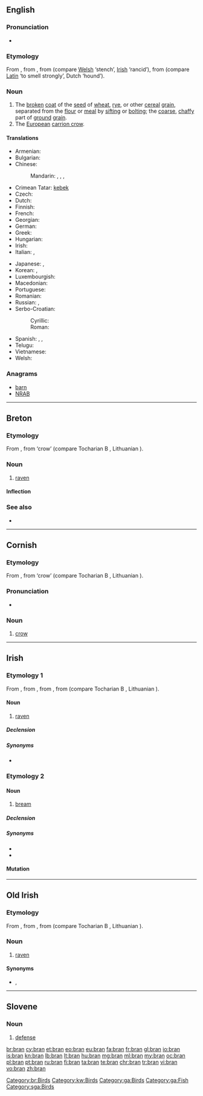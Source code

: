 {{also|brân}}
==English==
{{wikipedia|lang=en}}

===Pronunciation===
* {{rhymes|æn}}

===Etymology===
From {{etyl|xno|en}} {{term|bren|bren, bran|bran, filth|lang=fro}}, from {{etyl|cel-gau|en}} {{term|brennos||rotten|lang=cel-gau}}, from {{etyl|cel-pro|en}} {{term/t|cel-pro|*bragnos}} (compare [[Welsh]] {{term|braen|lang=cy}} ‘stench’, [[Irish]] {{term|bréan|lang=ga}} ‘rancid’), from {{etyl|ine-pro|en}} {{term/t|ine-pro|*bʰreh₁g-}} (compare [[Latin]] {{term|fragrare|fragrāre|lang=la}} ‘to smell strongly’, Dutch {{term|brak|lang=nl}} ‘hound’).

===Noun===
{{en-noun|s|-}}

# The [[broken]] [[coat]] of the [[seed]] of [[wheat]], [[rye]], or other [[cereal]] [[grain]], separated from the [[flour]] or [[meal]] by [[sift]]ing or [[bolt]]ing; the [[coarse]], [[chaffy]] part of [[ground]] [[grain]].
# The [[European]] [[carrion crow]].

====Translations====
{{trans-top|outside layer of a grain}}
* Armenian: {{t-|hy|թեփ|tr=t’ep’}}
* Bulgarian: {{t+|bg|трици|p|tr=tríci}}
* Chinese:
*: Mandarin: {{t|cmn|麩皮|sc=Hani}}, {{t|cmn|麸皮|tr=fūpí|sc=Hani}}, {{t|cmn|麩|sc=Hani}}, {{t|cmn|麸|tr=fū|sc=Hani}}
* Crimean Tatar: [[kebek]]
* Czech: {{t-|cs|otruby|f-p}}
* Dutch: {{t+|nl|zemel|m}}
* Finnish: {{t+|fi|lese}}
* French: {{t+|fr|son|m}}
* Georgian: {{t-|ka|ქატო|tr=kʻato|sc=Geor}}
* German: {{t+|de|Kleie|f}}
* Greek: {{t+|el|πίτουρο|n}}
* Hungarian: {{t+|hu|korpa}}
* Irish: {{t-|ga|bran|m}}
* Italian: {{t+|it|crusca|f}}, {{t-|it|semola|f}}
{{trans-mid}}
* Japanese: {{t+|ja|ふすま|tr=fusuma|sc=Jpan}} {{qualifier|wheat bran}}, {{t-|ja|ぬか|tr=nuka|sc=Jpan}} {{qualifier|rice bran}}
* Korean: {{t+|ko|겨|tr=gyeo}}, {{t+|ko|기울|tr=giul}}
* Luxembourgish: {{t+|lb|Krësch|m}}
* Macedonian: {{t-|mk|трица|f|tr=tríca}}
* Portuguese: {{t+|pt|farelo|m}}
* Romanian: {{t-|ro|tărâțe|f-p}}
* Russian: {{t+|ru|отруби|f-p|tr=ótrubi}}, {{t-|ru|высевки|f-p|tr=výsevki}}
* Serbo-Croatian:
*: Cyrillic: {{t-|sh|мекинје|p}}
*: Roman: {{t-|sh|mekinje|p}}
* Spanish: {{t+|es|salvado|m}}, {{t+|es|acemite}} {{qualifier|archaic}}, {{t-|es|afrecho|m}}
* Telugu: {{t+|te|తవుడు|tr=tavuDu}}
* Vietnamese: {{t+|vi|cám}}
* Welsh: {{t-|cy|eisin|p}}
{{trans-bottom}}

===Anagrams===
* [[barn#English|barn]]
* [[NRAB#English|NRAB]]

----

==Breton==

===Etymology===
From {{etyl|cel-pro|br}} {{term/t|cel-pro|*brano}}, from {{etyl|ine-pro|br}} {{term/t|ine-pro|*u̯er-}} ‘crow’ (compare Tocharian B {{term|wrauña|lang=txb}}, Lithuanian {{term|varna|várna|lang=lt}}).

===Noun===
{{head|br|noun|g=m}}

# [[raven]]

====Inflection====
{{br-noun-mutation|b|ran|rini|g=m}}

===See also===
* {{l/br|frav}}

[[Category:br:Birds]]

----

==Cornish==

===Etymology===
From {{etyl|cel-pro|kw}} {{term/t|cel-pro|*brano}}, from {{etyl|ine-pro|kw}} {{term/t|ine-pro|*u̯er-}} ‘crow’ (compare Tocharian B {{term|wrauña|lang=txb}}, Lithuanian {{term|varna|várna|lang=lt}}).

===Pronunciation===
* {{IPA|[bɹæːn]|lang=kw}}

===Noun===
{{kw-noun|m|brini|briny}}

# [[crow]]

[[Category:kw:Birds]]

----

==Irish==

===Etymology 1===
From {{etyl|sga|ga}} {{term|bran|lang=sga}}, from {{etyl|pgl|ga}} {{term|ᚁᚏᚐᚅᚐ|tr={{smallcaps|brana}}|lang=pgl}}, from {{etyl|cel-pro|ga}} {{term/t|cel-pro|*branos}}, from {{etyl|ine-pro|ga}} {{term/t|ine-pro|*wer-||crow}} (compare Tocharian B {{term|wrauña|lang=txb}}, Lithuanian {{term|varna|várna|lang=lt}}).

====Noun====
{{ga-noun|brain|brain|g=m}}

# {{context|literary|lang=ga}} [[raven]]

=====Declension=====
{{ga-decl-m1|b|ran|rain}}

=====Synonyms=====
* {{l/ga|fiach}}

===Etymology 2===

====Noun====
{{ga-noun|brain|brain|g=m}}

# [[bream]]

=====Declension=====
{{ga-decl-m1|b|ran|rain}}

=====Synonyms=====
* {{l/ga|bréan}}
* {{l/ga|deargán}}

====Mutation====
{{ga mut cons|b|ran}}

[[Category:ga:Birds]]
[[Category:ga:Fish]]

----

==Old Irish==

===Etymology===
From {{etyl|pgl|sga}} {{term|ᚁᚏᚐᚅᚐ|tr={{smallcaps|brana}}|lang=pgl}}, from {{etyl|cel-pro|sga}} {{term/t|cel-pro|*branos||raven}}, from {{etyl|ine-pro|sga}} {{term/t|ine-pro|*wer-||crow}} (compare Tocharian B {{term|wrauña|lang=txb}}, Lithuanian {{term|varna|várna|lang=lt}}).

===Noun===
{{head|sga|noun|g=m|o-stem||plural|brain}}

# [[raven]]

====Synonyms====
* {{l/sga|fiach}}, {{l/sga|trogan}}

[[Category:sga:Birds]]

----

==Slovene==

===Noun===
{{sl-noun|f}}

# [[defense]]

[[br:bran]]
[[cy:bran]]
[[et:bran]]
[[eo:bran]]
[[eu:bran]]
[[fa:bran]]
[[fr:bran]]
[[gl:bran]]
[[io:bran]]
[[is:bran]]
[[kn:bran]]
[[lb:bran]]
[[lt:bran]]
[[hu:bran]]
[[mg:bran]]
[[ml:bran]]
[[my:bran]]
[[oc:bran]]
[[pl:bran]]
[[pt:bran]]
[[ru:bran]]
[[fi:bran]]
[[ta:bran]]
[[te:bran]]
[[chr:bran]]
[[tr:bran]]
[[vi:bran]]
[[vo:bran]]
[[zh:bran]]